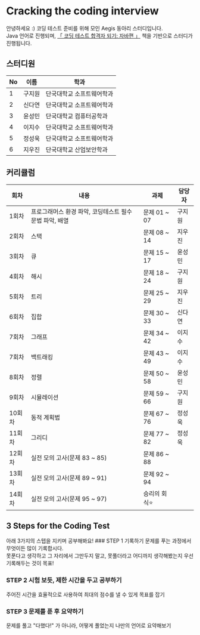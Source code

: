   
# Cracking the coding interview

 
안녕하세요 :) 코딩 테스트 준비를 위해 모인 Aegis 동아리 스터디입니다.<br/>
Java 언어로 진행되며, [「 코딩 테스트 합격자 되기: 자바편 」](https://product.kyobobook.co.kr/detail/S000212576322) 책을 기반으로 스터디가 진행됩니다.

## 스터디원
|  No  | 이름   | 학과            |
|--------|--------|-----------------|
| 1 | 구지원 | 단국대학교 소프트웨어학과  |
| 2 | 신다연 | 단국대학교 소프트웨어학과    |
| 3 | 윤성민 | 단국대학교 컴퓨터공학과  |
| 4 | 이지수 | 단국대학교 소프트웨어학과  |
| 5 | 정성욱 | 단국대학교 소프트웨어학과  |
| 6 | 지우진 | 단국대학교 산업보안학과    |


## 커리큘럼
| 회차  | 내용                                     | 과제                  | 담당자 |
|-------|------------------------------------------|-----------------------|--------|
| 1회차 | 프로그래머스 환경 파악, 코딩테스트 필수 문법 파악, 배열 | 문제 01 ~ 07          |    구지원    |
| 2회차 | 스택                                     | 문제 08 ~ 14          |   지우진     |
| 3회차 | 큐                                       | 문제 15 ~ 17          |   윤성민     |
| 4회차 | 해시                                     | 문제 18 ~ 24          |  구지원      |
| 5회차 | 트리                                     | 문제 25 ~ 29          |   지우진     |
| 6회차 | 집합                                     | 문제 30 ~ 33          |   신다연     |
| 7회차 | 그래프                                   | 문제 34 ~ 42          |  이지수      |
| 7회차 | 백트래킹                                 | 문제 43 ~ 49          |   이지수     |
| 8회차 | 정렬                                     | 문제 50 ~ 58          |   윤성민     |
| 9회차 | 시뮬레이션                               | 문제 59 ~ 66          |  구지원      |
| 10회차| 동적 계획법                              | 문제 67 ~ 76          |   정성욱     |
| 11회차| 그리디                                   | 문제 77 ~ 82          |  정성욱     |
| 12회차| 실전 모의 고사(문제 83 ~ 85)              | 문제 86 ~ 88          |        |
| 13회차| 실전 모의 고사(문제 89 ~ 91)              | 문제 92 ~ 94          |        |
| 14회차| 실전 모의 고사(문제 95 ~ 97)              | 승리의 회식⭐️          |        |


## 3 Steps for the Coding Test
<Callout type="info" emoji="💡">
  아래 3가지의 스텝을 지키며 공부해봐요!
</Callout>

<Steps>
  ### STEP 1 기록하기
  문제를 푸는 과정에서 무엇이든 많이 기록합시다.<br/>
  못푼다고 생각하고 그 자리에서 그만두지 말고, 못풀더라고 어디까지 생각해봤는지 우선 기록해두는 것이 목표!

  ### STEP 2 시험 보듯, 제한 시간을 두고 공부하기
  주어진 시간을 효율적으로 사용하여 최대의 점수를 낼 수 있게 목표를 잡기

  ### STEP 3 문제를 푼 후 요약하기
  문제를 풀고 "다했다!" 가 아니라, 어떻게 풀었는지 나만의 언어로 요약해보기

</Steps>
